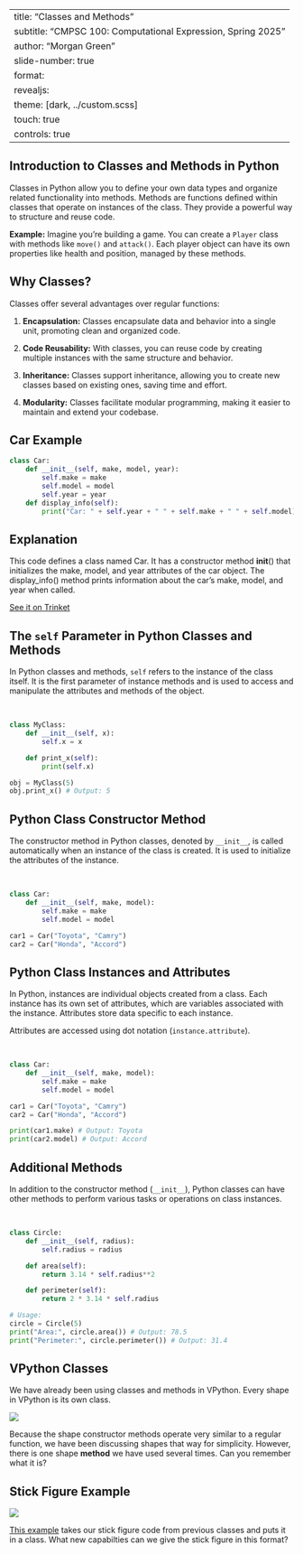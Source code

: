 
---
title: "Classes and Methods"
subtitle: "CMPSC 100: Computational Expression, Spring 2025"
author: "Morgan Green"
slide-number: true
format:
  revealjs: 
    theme: [dark, ../custom.scss]
touch: true
controls: true
---
<!--
::: incremental
# Classes & Methods, Welcome Activity

Below is the beginning of the `sphere()` class as it's written in the [VPython library source code](https://github.com/vpython/vpython-jupyter/blob/master/vpython/vpython.py). This code block includes the **class definition** and **constructor method**: 

```python
class sphere(standardAttributes):
    def __init__(self, **args):
        args['_default_size'] = vector(2,2,2)
        args['_objName'] = "sphere"
        super(sphere, self).setup(args)
        self._sizing = False# no axis/size connection
```

> [!NOTE]
> Some syntax above are advanced and we will learn a slightly simpler verison in the coming lesson. 

In today's Discord thread, see if you can guess the answers to any of the following questions: 

- What is the default size of a sphere? 
- Which piece of code includes the class definition? How does Python know a class's name and arguments?
- Which piece of code defines the classes constructor method? What do you think a constructor method does? 

:::
-->

::: incremental
# Introduction to Classes and Methods in Python

Classes in Python allow you to define your own data types and organize related functionality into methods. Methods are functions defined within classes that operate on instances of the class. They provide a powerful way to structure and reuse code.

**Example:** 
Imagine you're building a game. You can create a `Player` class with methods like `move()` and `attack()`. Each player object can have its own properties like health and position, managed by these methods.


:::

::: incremental
# Why Classes?

Classes offer several advantages over regular functions:

1. **Encapsulation:** Classes encapsulate data and behavior into a single unit, promoting clean and organized code.

2. **Code Reusability:** With classes, you can reuse code by creating multiple instances with the same structure and behavior.

3. **Inheritance:** Classes support inheritance, allowing you to create new classes based on existing ones, saving time and effort.

4. **Modularity:** Classes facilitate modular programming, making it easier to maintain and extend your codebase.


:::

::: incremental
# Car Example

```python
class Car:
    def __init__(self, make, model, year):
        self.make = make
        self.model = model
        self.year = year
    def display_info(self):
        print("Car: " + self.year + " " + self.make + " " + self.model)
```
## Explanation
This code defines a class named Car. It has a constructor method __init__() that initializes the make, model, and year attributes of the car object. The display_info() method prints information about the car's make, model, and year when called.

[See it on Trinket](https://trinket.io/python/2b0b73f09e)

:::

::: incremental
# The `self` Parameter in Python Classes and Methods

In Python classes and methods, `self` refers to the instance of the class itself. It is the first parameter of instance methods and is used to access and manipulate the attributes and methods of the object.

<br>
```python
class MyClass:
    def __init__(self, x):
        self.x = x

    def print_x(self):
        print(self.x)

obj = MyClass(5)
obj.print_x() # Output: 5
```

:::

::: incremental
# Python Class Constructor Method

The constructor method in Python classes, denoted by `__init__`, is called automatically when an instance of the class is created. It is used to initialize the attributes of the instance.

<br>

```python
class Car:
    def __init__(self, make, model):
        self.make = make
        self.model = model

car1 = Car("Toyota", "Camry")
car2 = Car("Honda", "Accord")
```

:::

::: incremental
# Python Class Instances and Attributes

In Python, instances are individual objects created from a class. Each instance has its own set of attributes, which are variables associated with the instance. Attributes store data specific to each instance.

Attributes are accessed using dot notation (`instance.attribute`).

<br>
```python
class Car:
    def __init__(self, make, model):
        self.make = make
        self.model = model

car1 = Car("Toyota", "Camry")
car2 = Car("Honda", "Accord")

print(car1.make) # Output: Toyota
print(car2.model) # Output: Accord
```

:::

::: incremental
# Additional Methods

In addition to the constructor method (`__init__`), Python classes can have other methods to perform various tasks or operations on class instances.

<br>
```python
class Circle:
    def __init__(self, radius):
        self.radius = radius

    def area(self):
        return 3.14 * self.radius**2

    def perimeter(self):
        return 2 * 3.14 * self.radius

# Usage:
circle = Circle(5)
print("Area:", circle.area()) # Output: 78.5
print("Perimeter:", circle.perimeter()) # Output: 31.4
```

:::

::: incremental
# VPython Classes

We have already been using classes and methods in VPython. Every shape in VPython is its own class. 

<img src = "image-1.png"  />

Because the shape constructor methods operate very similar to a regular function, we have been discussing shapes that way for simplicity. However, there is one shape **method** we have used several times. Can you remember what it is? 

:::

::: incremental
# Stick Figure Example 

<img src = "image.png" style = />

[This example](https://trinket.io/glowscript/68101cfb67) takes our stick figure code from previous classes and puts it in a class. What new capabilties can we give the stick figure in this format? 
:::


